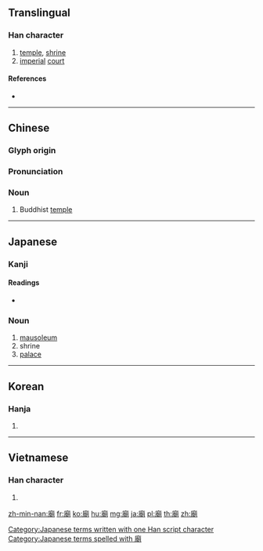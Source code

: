 {{also|庙}}
==Translingual==

===Han character===
{{Han char|rn=53|rad=广|as=12|sn=15|four=00227|canj=IJJB|ids=⿸广朝}}

# [[temple]], [[shrine]]
# [[imperial]] [[court]]

====References====
* {{Han ref|kx=0350.280|dkj=09489|dj=0662.020|hdz=20901.020|uh=5EDF|ud=24287|bh=BC71|bd=48241}}

----

==Chinese==
{{zh-forms|s=庙}}

===Glyph origin===
{{Han etym}}

===Pronunciation===
{{zh-pron
|m=miào
|c=miu6
|h=pfs=meu
|md=
|mn=biō
|w=
|mc=y
|oc=y
|cat=n
}}

===Noun===
{{zh-noun}}

# Buddhist [[temple]]

----

==Japanese==

===Kanji===
{{ja-kanji|grade=8|rs=广12}}

====Readings====
* {{ja-readings|on=[[びょう]] (byō)|goon=[[みょう]] (myō)|kun=[[たまや]] (tamaya), [[みたまや]] (mitamaya), [[やしろ]] (yashiro)}}

===Noun===
{{ja-noun|びょう}}

# [[mausoleum]]
# shrine
# [[palace]]

[[Category:Japanese terms written with one Han script character]]
[[Category:Japanese terms spelled with 廟]]

----

==Korean==

===Hanja===
{{ko-hanja|hangeul=묘|rv=myo|mr=myo|y=myo}}

# {{defn|lang=ko|sort=广12}}

----

==Vietnamese==

===Han character===
{{vi-hantu|[[miếu]], [[mưỡu]], [[méo]], [[miễu]]|rs=广12}}

# {{defn|lang=vi|sort=广12}}

[[zh-min-nan:廟]]
[[fr:廟]]
[[ko:廟]]
[[hu:廟]]
[[mg:廟]]
[[ja:廟]]
[[pl:廟]]
[[th:廟]]
[[zh:廟]]